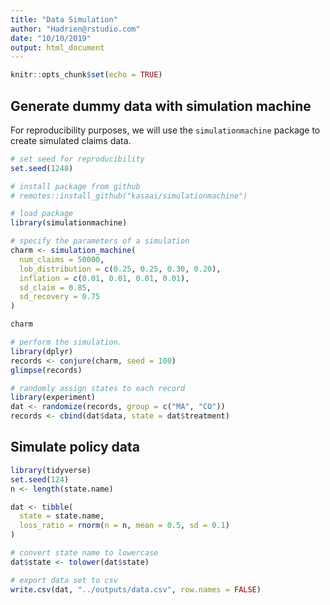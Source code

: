 ```yaml
---
title: "Data Simulation"
author: "Hadrien@rstudio.com"
date: "10/10/2019"
output: html_document
---
```


```r
knitr::opts_chunk$set(echo = TRUE)
```

## Generate dummy data with simulation machine
For reproducibility purposes, we will use the `simulationmachine` package to create simulated claims data.

```r

# set seed for reproducibility
set.seed(1248)

# install package from github
# remotes::install_github("kasaai/simulationmachine")

# load package
library(simulationmachine)

# specify the parameters of a simulation
charm <- simulation_machine(
  num_claims = 50000, 
  lob_distribution = c(0.25, 0.25, 0.30, 0.20), 
  inflation = c(0.01, 0.01, 0.01, 0.01), 
  sd_claim = 0.85, 
  sd_recovery = 0.75
)

charm

# perform the simulation.
library(dplyr)
records <- conjure(charm, seed = 100)
glimpse(records)

# randomly assign states to each record
library(experiment)
dat <- randomize(records, group = c("MA", "CO"))
records <- cbind(dat$data, state = dat$treatment)
```

## Simulate policy data

```r
library(tidyverse)
set.seed(124)
n <- length(state.name)

dat <- tibble(
  state = state.name,
  loss_ratio = rnorm(n = n, mean = 0.5, sd = 0.1)
)

# convert state name to lowercase
dat$state <- tolower(dat$state)

# export data set to csv
write.csv(dat, "../outputs/data.csv", row.names = FALSE)

```

